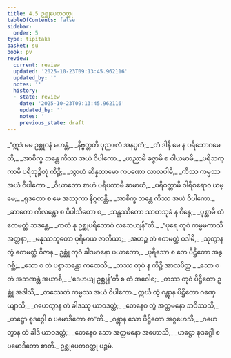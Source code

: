 ```yaml
---
title: 4.5 ဥစ္ဆုပေတဝတ္ထု
tableOfContents: false
sidebar:
  order: 5
type: tipitaka
basket: su
book: pv
review:
  current: review
  updated: '2025-10-23T09:13:45.962116'
  updated_by: ''
  notes: ''
  history:
  - state: review
    date: '2025-10-23T09:13:45.962116'
    updated_by: ''
    notes: ''
    previous_state: draft
---
```



<ReviewStatus review={frontmatter.review} showDetails={true} />

<HypothesisAnnotation frontmatter={frontmatter} />

<DynamicBreadcrumb />

<Division number="737" book="pv" e="ch" v="19" p="209">

<Paragraph number="789" type="verses" book="pv">
_“ဣဒံ မမ ဥစ္ဆုဝနံ မဟန္တံ,_  
_နိဗ္ဗတ္တတိ ပုညဖလံ အနပ္ပကံ;_  
_တံ ဒါနိ မေ န ပရိဘောဂမေတိ,_  
_အာစိက္ခ ဘန္တေ ကိဿ အယံ ဝိပါကော._  

</Paragraph>

</Division>
<Division number="738" book="pv" e="ch" v="19" p="209">

<Paragraph number="790" type="verses" book="pv">
_ဟညာမိ ခဇ္ဇာမိ စ ဝါယမာမိ,_  
_ပရိသက္ကာမိ ပရိဘုဉ္ဇိတုံ ကိဉ္စိ;_  
_သွာဟံ ဆိန္နထာမော ကပဏော လာလပါမိ,_  
_ကိဿ ကမ္မဿ အယံ ဝိပါကော._  

</Paragraph>

</Division>
<Division number="739" book="pv" e="ch" v="19" p="209">

<Paragraph number="791" type="verses" book="pv">
_ဝိဃာတော စာဟံ ပရိပတာမိ ဆမာယံ,_  
_ပရိဝတ္တာမိ ဝါရိစရောဝ ဃမ္မေ;_  
_ရုဒတော စ မေ အဿုကာ နိဂ္ဂလန္တိ,_  
_အာစိက္ခ ဘန္တေ ကိဿ အယံ ဝိပါကော._  

</Paragraph>

</Division>
<Division number="740" book="pv" e="ch" v="19" p="210">

<Paragraph number="792" type="verses" book="pv">
_ဆာတော ကိလန္တော စ ပိပါသိတော စ,_  
_သန္တဿိတော သာတသုခံ န ဝိန္ဒေ;_  
_ပုစ္ဆာမိ တံ ဧတမတ္ထံ ဘဒန္တေ,_  
_ကထံ နု ဥစ္ဆုပရိဘောဂံ လဘေယျန်”တိ._  

</Paragraph>

</Division>
<Division number="741" book="pv" e="ch" v="19" p="210">

<Paragraph number="793" type="verses" book="pv">
_“ပုရေ တုဝံ ကမ္မမကာသိ အတ္တနာ,_  
_မနုဿဘူတော ပုရိမာယ ဇာတိယာ;_  
_အဟဉ္စ တံ ဧတမတ္ထံ ဝဒါမိ,_  
_သုတွာန တွံ ဧတမတ္ထံ ဝိဇာန._  

</Paragraph>

</Division>
<Division number="742" book="pv" e="ch" v="19" p="210">

<Paragraph number="794" type="verses" book="pv">
ဥစ္ဆုံ တုဝံ ခါဒမာနော ပယာတော,_  
_ပုရိသော စ တေ ပိဋ္ဌိတော အနွဂစ္ဆိ;_  
_သော စ တံ ပစ္စာသန္တော ကထေသိ,_  
_တဿ တုဝံ န ကိဉ္စိ အာလပိတ္ထ._  

</Paragraph>

</Division>
<Division number="743" book="pv" e="ch" v="19" p="210">

<Paragraph number="795" type="verses" book="pv">
_သော စ တံ အဘဏန္တံ အယာစိ,_  
_‘ဒေဟယျ ဥစ္ဆုန်’တိ စ တံ အဝေါစ;_  
_တဿ တုဝံ ပိဋ္ဌိတော ဥစ္ဆုံ အဒါသိ,_  
_တဿေတံ ကမ္မဿ အယံ ဝိပါကော._  

</Paragraph>

</Division>
<Division number="744" book="pv" e="ch" v="19" p="210">

<Paragraph number="796" type="verses" book="pv">
ဣင်္ဃ တွံ ဂန္တွာန ပိဋ္ဌိတော ဂဏှေယျာသိ,_  
_ဂဟေတွာန တံ ခါဒဿု ယာဝဒတ္ထံ;_  
_တေနေဝ တွံ အတ္တမနော ဘဝိဿသိ,_  
_ဟဋ္ဌော စုဒဂ္ဂေါ စ ပမောဒိတော စာ”တိ._  

</Paragraph>

</Division>
<Division number="745" book="pv" e="ch" v="19" p="210">

<Paragraph number="797" type="verses" book="pv">
_ဂန္တွာန သော ပိဋ္ဌိတော အဂ္ဂဟေသိ,_  
_ဂဟေတွာန တံ ခါဒိ ယာဝဒတ္ထံ;_  
_တေနေဝ သော အတ္တမနော အဟောသိ,_  
_ဟဋ္ဌော စုဒဂ္ဂေါ စ ပမောဒိတော စာတိ._  


</Paragraph>
</Division>

<Paragraph number="798" type="center" book="pv">
ဥစ္ဆုပေတဝတ္ထု ပဉ္စမံ.
</Paragraph>